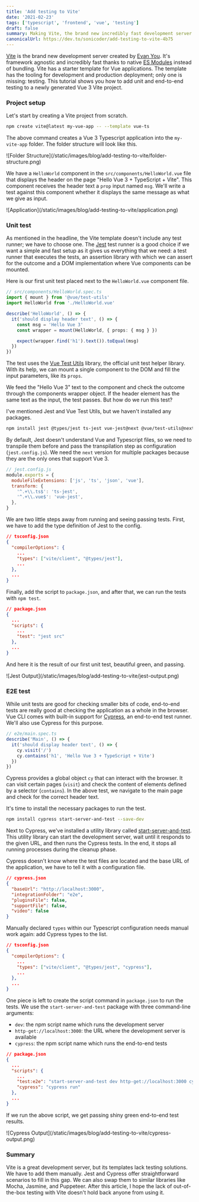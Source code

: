 ```yaml
---
title: 'Add testing to Vite'
date: '2021-02-23'
tags: ['typescript', 'frontend', 'vue', 'testing']
draft: false
summary: Making Vite, the brand new incredibly fast development server for Vue 3, whole with unit and end-to-end testing
canonicalUrl: https://dev.to/sonicoder/add-testing-to-vite-4b75
---
```


[Vite](https://vitejs.dev/) is the brand new development server created by [Evan You](https://twitter.com/youyuxi). It's framework agnostic and incredibly fast thanks to native [ES Modules](https://developer.mozilla.org/en-US/docs/Web/JavaScript/Guide/Modules) instead of bundling. Vite has a starter template for Vue applications. The template has the tooling for development and production deployment; only one is missing: testing. This tutorial shows you how to add unit and end-to-end testing to a newly generated Vue 3 Vite project.

### Project setup

Let's start by creating a Vite project from scratch.

```bash
npm create vite@latest my-vue-app -- --template vue-ts
```

The above command creates a Vue 3 Typescript application into the `my-vite-app` folder. The folder structure will look like this.

<div className="flex justify-center">
  ![Folder Structure](/static/images/blog/add-testing-to-vite/folder-structure.png)
</div>

We have a `HelloWorld` component in the `src/components/HelloWorld.vue` file that displays the header on the page "Hello Vue 3 + TypeScript + Vite". This component receives the header text a `prop` input named `msg`. We'll write a test against this component whether it displays the same message as what we give as input.

<div className="flex justify-center">
  ![Application](/static/images/blog/add-testing-to-vite/application.png)
</div>

### Unit test

As mentioned in the headline, the Vite template doesn't include any test runner; we have to choose one. The [Jest](https://jestjs.io/) test runner is a good choice if we want a simple and fast setup as it gives us everything that we need: a test runner that executes the tests, an assertion library with which we can assert for the outcome and a DOM implementation where Vue components can be mounted.

Here is our first unit test placed next to the `HelloWorld.vue` component file.

```typescript
// src/components/HelloWorld.spec.ts
import { mount } from '@vue/test-utils'
import HelloWorld from './HelloWorld.vue'

describe('HelloWorld', () => {
  it('should display header text', () => {
    const msg = 'Hello Vue 3'
    const wrapper = mount(HelloWorld, { props: { msg } })

    expect(wrapper.find('h1').text()).toEqual(msg)
  })
})
```

The test uses the [Vue Test Utils](https://vue-test-utils.vuejs.org/) library, the official unit test helper library. With its help, we can mount a single component to the DOM and fill the input parameters, like its `props`.

We feed the "Hello Vue 3" text to the component and check the outcome through the components wrapper object. If the header element has the same text as the input, the test passes. But how do we run this test?

I've mentioned Jest and Vue Test Utils, but we haven't installed any packages.

```bash
npm install jest @types/jest ts-jest vue-jest@next @vue/test-utils@next --save-dev
```

By default, Jest doesn't understand Vue and Typescript files, so we need to transpile them before and pass the transpilation step as configuration (`jest.config.js`). We need the `next` version for multiple packages because they are the only ones that support Vue 3.

```javascript
// jest.config.js
module.exports = {
  moduleFileExtensions: ['js', 'ts', 'json', 'vue'],
  transform: {
    '^.+\\.ts$': 'ts-jest',
    '^.+\\.vue$': 'vue-jest',
  },
}
```

We are two little steps away from running and seeing passing tests. First, we have to add the type definition of Jest to the config.

```json
// tsconfig.json
{
  "compilerOptions": {
    ...
    "types": ["vite/client", "@types/jest"],
    ...
  },
  ...
}
```

Finally, add the script to `package.json`, and after that, we can run the tests with `npm test`.

```json
// package.json
{
  ...
  "scripts": {
    ...
    "test": "jest src"
  },
  ...
}
```

And here it is the result of our first unit test, beautiful green, and passing.

<div className="flex justify-center">
  ![Jest Output](/static/images/blog/add-testing-to-vite/jest-output.png)
</div>

### E2E test

While unit tests are good for checking smaller bits of code, end-to-end tests are really good at checking the application as a whole in the browser. Vue CLI comes with built-in support for [Cypress](https://www.cypress.io/), an end-to-end test runner. We'll also use Cypress for this purpose.

```typescript
// e2e/main.spec.ts
describe('Main', () => {
  it('should display header text', () => {
    cy.visit('/')
    cy.contains('h1', 'Hello Vue 3 + TypeScript + Vite')
  })
})
```

Cypress provides a global object `cy` that can interact with the browser. It can visit certain pages (`visit`) and check the content of elements defined by a selector (`contains`). In the above test, we navigate to the main page and check for the correct header text.

It's time to install the necessary packages to run the test.

```bash
npm install cypress start-server-and-test --save-dev
```

Next to Cypress, we've installed a utility library called [start-server-and-test](https://github.com/bahmutov/start-server-and-test). This utility library can start the development server, wait until it responds to the given URL, and then runs the Cypress tests. In the end, it stops all running processes during the cleanup phase.

Cypress doesn't know where the test files are located and the base URL of the application, we have to tell it with a configuration file.

```json
// cypress.json
{
  "baseUrl": "http://localhost:3000",
  "integrationFolder": "e2e",
  "pluginsFile": false,
  "supportFile": false,
  "video": false
}
```

Manually declared `types` within our Typescript configuration needs manual work again: add Cypress types to the list.

```json
// tsconfig.json
{
  "compilerOptions": {
    ...
    "types": ["vite/client", "@types/jest", "cypress"],
    ...
  },
  ...
}
```

One piece is left to create the script command in `package.json` to run the tests. We use the `start-server-and-test` package with three command-line arguments:

- `dev`: the npm script name which runs the development server
- `http-get://localhost:3000`: the URL where the development server is available
- `cypress`: the npm script name which runs the end-to-end tests

```json
// package.json
{
  ...
  "scripts": {
    ...
    "test:e2e": "start-server-and-test dev http-get://localhost:3000 cypress",
    "cypress": "cypress run"
  },
  ...
}
```

If we run the above script, we get passing shiny green end-to-end test results.

<div className="flex justify-center">
  ![Cypress Output](/static/images/blog/add-testing-to-vite/cypress-output.png)
</div>

### Summary

Vite is a great development server, but its templates lack testing solutions. We have to add them manually. Jest and Cypress offer straightforward scenarios to fill in this gap. We can also swap them to similar libraries like Mocha, Jasmine, and Puppeteer. After this article, I hope the lack of out-of-the-box testing with Vite doesn't hold back anyone from using it.
